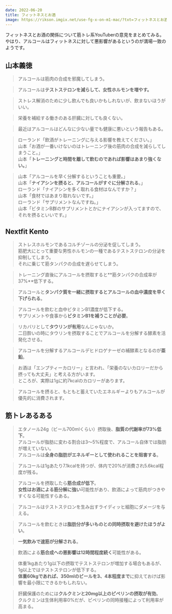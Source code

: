 ```yaml
---
date: 2022-06-20
title: フィットネスとお酒
image: https://rikson.imgix.net/use-fg-x-on-m1-mac/?txt=フィットネスとお酒&txt-size=48&txt-pad=36&txt-shad=5&txt-fit=max&txt-align=center,middle&blur=30&w=600&txt-color=fff
---
```



フィットネスとお酒の関係について筋トレ系YouTuberの意見をまとめてみる。  
やはり、アルコールはフィットネスに対して悪影響があるというのが満場一致のようです。

## 山本義徳

<YouTube id="VdkkpRE23ZI" />


> アルコールは筋肉の合成を邪魔してしまう。

> アルコールは**テストステロンを減らして、女性ホルモンを増やす。**

> ストレス解消のために少し飲んでも良いかもしれないが、飲まないほうがいい。

> 栄養を補給する働きのある肝臓に対しても良くない。

> 最近はアルコールはどんなに少ない量でも健康に悪いという報告もある。


<YouTube id="x-sMBAxUqP8" />


> ローランド「飲酒がトレーニングに与える影響を教えてください。」  
> 山本「お酒が一番いけないのはトレーニング後の筋肉の合成を減らしてしまうこと。」  
> 山本「**トレーニングと時間を離して飲むのであれば影響はあまり強くない。**」 

> 山本「アルコールを早く分解するということも重要。」  
> 山本「**ナイアシンを摂ると、アルコールがすぐに分解される**。」  
> ローランド「ナイアシンを多く取れる食材はなんですか？」  
> 山本「食材ではあまり取れないです。」  
> ローランド「サプリメントなんですね。」  
> 山本「ビタミンB群のサプリメントとかにナイアシンが入ってますので、それを摂るといいです。」

## Nextfit Kento

<YouTube id="wGVQs4mRirs" />


> ストレスホルモンであるコルチゾールの分泌を促してしまう。  
> 筋肥大にとって重要な男性ホルモンの一種であるテストステロンの分泌を抑制してしまう。  
> それに乗じて筋タンパクの合成を遅らせてしまう。

> トレーニング直後にアルコールを摂取すると**筋タンパクの合成率が37%**低下する。

> アルコールと**タンパク質を一緒に摂取するとアルコールの血中濃度を早く下げられる**。

> アルコールを飲むと血中ビタミンB1濃度が低下する。  
> サプリメントや食事から**ビタミンB1を補うことが必要**。

> リカバリとして**タウリンが有用**なんじゃないか。  
> 二日酔いの時にタウリンを摂取することでアルコールを分解する酵素を活発化させる。


<YouTube id="EDOVZH5rmXc" />


> アルコールを分解するアルコールデヒドロゲナーゼの補酵素となるのが**亜鉛**。


<YouTube id="EDOVZH5rmXc" />


> お酒は「エンプティーカロリー」と言われ、「栄養のないカロリーだから摂っても大丈夫」と考える方がいます。  
> ところが、実際は1gに約7kcalのカロリーがあります。

> アルコールを摂ると、もともと蓄えていたエネルギーよりもアルコールが優先的に消費されます。

## 筋トレあるある

<YouTube id="A__bHWHz5jo" />


> エタノール24g（ビール700mlくらい）摂取後、**脂質の代謝率が73%低下**。  
> アルコールが脂肪に変わる割合は3〜5%程度で、アルコール自体では脂肪が増えていない。  
> アルコールは**全身の脂肪がエネルギーとして使われることを阻害する**。

> アルコールは1gあたり7.1kcalを持つが、体内で20%が消費され5.6kcal程度が残る。

> アルコールを摂取したら**筋合成が低下**。  
> **女性はお酒による筋分解に強い**可能性があり、飲酒によって筋肉がつきやすくなる可能性すらある。

> アルコールはテストステロンを生み出すライディッヒ細胞にダメージを与える。

> アルコールを飲むときは**脂肪分が多いものとの同時摂取を避けたほうがよい**。

> **一気飲みで速筋が分解される**。

> 飲酒による**筋合成への悪影響は12時間程度続く**可能性がある。

> 体重1kgあたり1g以下の摂取でテストステロンが増加する場合もあるが、1g以上ではテストステロンが低下する。  
> **体重60kgであれば、350mlのビールを3、4本程度まで**に抑えておけば影響を最小限にできるかもしれない。

> 肝臓保護のためには**クルクミンと20mg以上のピペリンの摂取が有効**。  
> クルクミンは生体利用率0%だが、ピペリンの同時接種によって利用率が高まる。
